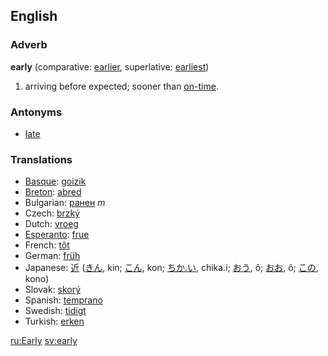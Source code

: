 ==English==

===Adverb===
'''early'''  (comparative: [[earlier]], superlative: [[earliest]])
#arriving before expected; sooner than [[on-time]].

===Antonyms===
*[[late]]

===Translations===
*[[Basque]]: [[goizik]]
*[[Breton]]: [[abred]]
*Bulgarian: [[ранен]] ''m''
*Czech: [[brzký]]
*Dutch: [[vroeg]]
*[[Esperanto]]: [[frue]]
*French: [[tôt]]
*German: [[früh]]
*Japanese: [[近]] ([[きん]], kin; [[こん]], kon; [[ちか.い]], chika.i; [[おう]], ô; [[おお]], ô; [[この]], kono)
*Slovak: [[skorý]]
*Spanish: [[temprano]]
*Swedish: [[tidigt]]
*Turkish: [[erken]]

[[ru:Early]] [[sv:early]]